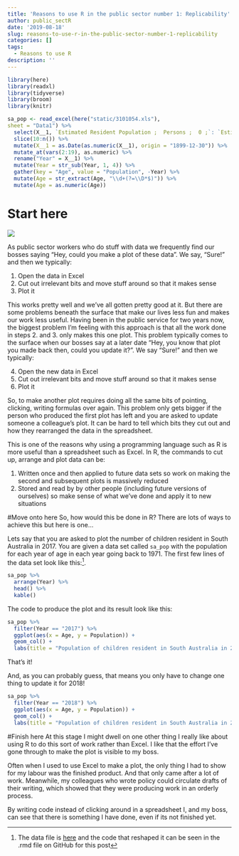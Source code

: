 ```yaml
---
title: 'Reasons to use R in the public sector number 1: Replicability'
author: public_sectR
date: '2019-08-18'
slug: reasons-to-use-r-in-the-public-sector-number-1-replicability
categories: []
tags:
  - Reasons to use R
description: ''
---
```

```r
library(here)
library(readxl)
library(tidyverse)
library(broom)
library(knitr)

sa_pop <- read_excel(here("static/3101054.xls"), 
sheet = "Data1") %>%
  select(X__1, `Estimated Resident Population ;  Persons ;  0 ;`: `Estimated Resident Population ;  Persons ;  17 ;`) %>%
  slice(10:n()) %>%
  mutate(X__1 = as.Date(as.numeric(X__1), origin = "1899-12-30")) %>%
  mutate_at(vars(2:19), as.numeric) %>%
  rename("Year" = X__1) %>%
  mutate(Year = str_sub(Year, 1, 4)) %>%
  gather(key = "Age", value = "Population", -Year) %>%
  mutate(Age = str_extract(Age, "\\d+(?=\\D*$)")) %>%
  mutate(Age = as.numeric(Age))
```

# Start here
![](https://media.giphy.com/media/l1IY5NRhxdCJYxsmA/giphy.gif)

As public sector workers who do stuff with data we frequently find our bosses saying "Hey, could you make a plot of these data". We say, "Sure!" and then we typically:
  
1. Open the data in Excel
2. Cut out irrelevant bits and move stuff around so that it makes sense
3. Plot it

This works pretty well and we've all gotten pretty good at it. But there are some problems beneath the surface that make our lives less fun and makes our work less useful. Having been in the public service for two years now, the biggest problem I'm feeling with this approach is that all the work done in steps 2. and 3. only makes this one plot. This problem typically comes to the surface when our bosses say at a later date "Hey, you know that plot you made back then, could you update it?". We say "Sure!" and then we typically:
  
4. Open the new data in Excel
5. Cut out irrelevant bits and move stuff around so that it makes sense
6. Plot it

So, to make another plot requires doing all the same bits of pointing, clicking, writing formulas over again. This problem only gets bigger if the person who produced the first plot has left and you are asked to update someone a colleague's plot. It can be hard to tell which bits they cut out and how they rearranged the data in the spreadsheet.

This is one of the reasons why using a programming language such as R is more useful than a spreadsheet such as Excel. In R, the commands to cut up, arrange and plot data can be:

1. Written once and then applied to future data sets so work on making the second and subsequent plots is massively reduced
2. Stored and read by by other people (including future versions of ourselves) so make sense of what we've done and apply it to new situations

#Move onto here
So, how would this be done in R? There are lots of ways to achieve this but here is one...

Lets say that you are asked to plot the number of children resident in South Australia in 2017. You are given a data set called `sa_pop` with the population for each year of age in each year going back to 1971. The first few lines of the data set look like this:^[The data file is [here](https://www.abs.gov.au/AUSSTATS/ABS@Archive.nsf/log?openagent&3101054.xls&3101.0&Time%20Series%20Spreadsheet&0846E758F6871538CA258368001000F2&0&Jun%202018&20.12.2018&Latest) and the code that reshaped it can be seen in the .rmd file on GitHub for this post].

```r
sa_pop %>%
  arrange(Year) %>%
  head() %>%
  kable()
```

The code to produce the plot and its result look like this:

```r
sa_pop %>%
  filter(Year == "2017") %>%
  ggplot(aes(x = Age, y = Population)) +
  geom_col() +
  labs(title = "Population of children resident in South Australia in 2017")
```

That's it!

And, as you can probably guess, that means you only have to change one thing to update it for 2018!

```r
sa_pop %>%
  filter(Year == "2018") %>%
  ggplot(aes(x = Age, y = Population)) +
  geom_col() +
  labs(title = "Population of children resident in South Australia in 2018")
```

#Finish here
At this stage I might dwell on one other thing I really like about using R to do this sort of work rather than Excel. I like that the effort I've gone through to make the plot is visible to my boss.

Often when I used to use Excel to make a plot, the only thing I had to show for my labour was the finished product. And that only came after a lot of work. Meanwhile, my colleagues who wrote policy could circulate drafts of their writing, which showed that they were producing work in an orderly process.

By writing code instead of clicking around in a spreadsheet I, and my boss, can see that there is something I have done, even if its not finished yet.